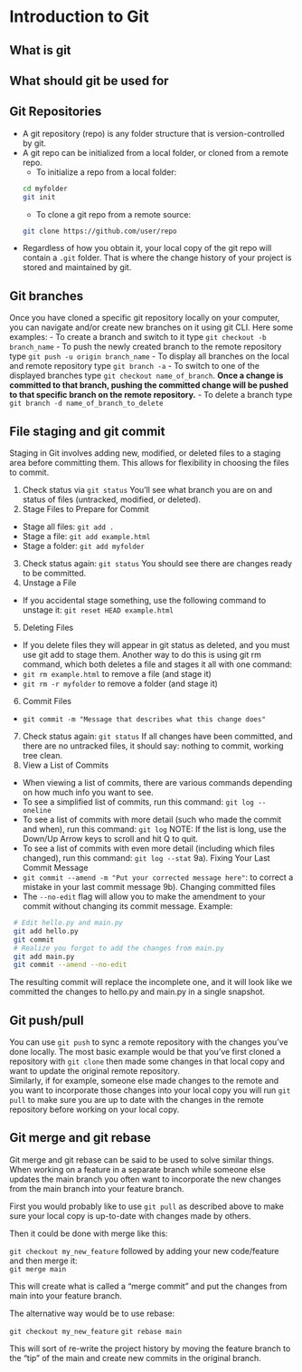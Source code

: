 # Introduction to Git

## What is git

## What should git be used for

## Git Repositories

- A git repository (repo) is any folder structure that is version-controlled by git.
- A git repo can be initialized from a local folder, or cloned from a remote repo.
  - To initialize a repo from a local folder:
```bash
cd myfolder
git init
```
  - To clone a git repo from a remote source:
```bash
git clone https://github.com/user/repo
```
- Regardless of how you obtain it, your local copy of the git repo will contain a `.git` folder. That is where the change history of your project is stored and maintained by git.

## Git branches
Once you have cloned a specific git repository locally on your computer, you can navigate and/or create new branches on it using git CLI. Here some examples:
- To create a branch and switch to it type `git checkout -b branch_name` 
- To push the newly created branch to the remote repository type `git push -u origin branch_name` 
- To display all branches on the local and remote repository type `git branch -a` 
- To switch to one of the displayed branches type `git checkout name_of_branch`. **Once a change is committed to that branch, pushing the committed change will be pushed to that specific branch on the remote repository.**
- To delete a branch type `git branch -d name_of_branch_to_delete`


## File staging and git commit

Staging in Git involves adding new, modified, or deleted files to a staging area before committing them. This allows for flexibility in choosing the files to commit.

1. Check status via `git status` You'll see what branch you are on and status of files (untracked, modified, or deleted).  
2. Stage Files to Prepare for Commit
 - Stage all files: `git add .`
 - Stage a file: `git add example.html`
 - Stage a folder: `git add myfolder`
3. Check status again: `git status` You should see there are changes ready to be committed.
4. Unstage a File
  - If you accidental stage something, use the following command to unstage it: `git reset HEAD example.html`
5. Deleting Files
  - If you delete files they will appear in git status as deleted, and you must use git add to stage them. Another way to do this is using git rm command, which both deletes a file and stages it all with one command:
  - `git rm example.html` to remove a file (and stage it)
  - `git rm -r myfolder` to remove a folder (and stage it)
6. Commit Files 
  -  `git commit -m "Message that describes what this change does"`
7. Check status again: `git status` If all changes have been committed, and there are no untracked files, it should say: nothing to commit, working tree clean. 
8. View a List of Commits
  - When viewing a list of commits, there are various commands depending on how much info you want to see.
  - To see a simplified list of commits, run this command: `git log --oneline`
  - To see a list of commits with more detail (such who made the commit and when), run this command: `git log` NOTE: If the list is long, use the Down/Up Arrow keys to scroll and hit Q to quit.
  - To see a list of commits with even more detail (including which files changed), run this command: `git log --stat`
9a). Fixing Your Last Commit Message
  - `git commit --amend -m "Put your corrected message here"`: to correct a mistake in your last commit message
9b). Changing committed files
  - The `--no-edit` flag will allow you to make the amendment to your commit without changing its commit message. Example:
  ```bash 
   # Edit hello.py and main.py
   git add hello.py
   git commit 
   # Realize you forgot to add the changes from main.py 
   git add main.py 
   git commit --amend --no-edit
  ```
  The resulting commit will replace the incomplete one, and it will look like we committed the changes to hello.py and main.py in a single snapshot.

## Git push/pull
You can use `git push` to sync a remote repository with the changes you've done locally. 
The most basic example would be that you've first cloned a repository with `git clone` then made some changes in that local copy and want to update the original remote repository.  
Similarly, if for example, someone else made changes to the remote and you want to incorporate those changes into your local copy you will run `git pull` to make sure you are up to date with the changes in the remote repository before working on your local copy. 

## Git merge and git rebase
Git merge and git rebase can be said to be used to solve similar things.  
When working on a feature in a separate branch while someone else updates the main branch you often want to incorporate the new changes from the main branch into your feature branch.  

First you would probably like to use `git pull` as described above to make sure your local copy is up-to-date with changes made by others.  

Then it could be done with merge like this:  

`git checkout my_new_feature` followed by adding your new code/feature and then merge it:  
`git merge main`  

This will create what is called a "merge commit" and put the changes from main into your feature branch.

The alternative way would be to use rebase:  

`git checkout my_new_feature`
`git rebase main`

This will sort of re-write the project history by moving the feature branch to the "tip" of the main and create new commits in the original branch.



